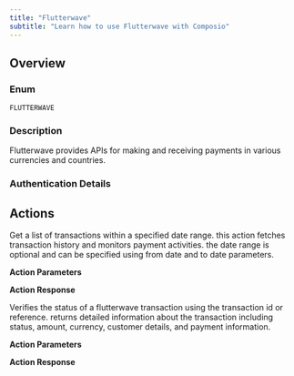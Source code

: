 ```yaml
---
title: "Flutterwave"
subtitle: "Learn how to use Flutterwave with Composio"
---
```



## Overview

### Enum
`FLUTTERWAVE`

### Description
Flutterwave provides APIs for making and receiving payments in various
    currencies and countries.

### Authentication Details

<Accordion title="API_KEY">
<ParamField path="secret_key" type="string" required={true}>
</ParamField>

</Accordion>


## Actions

<AccordionGroup>
<Accordion title="FLUTTERWAVE_GET_TRANSACTIONS">
Get a list of transactions within a specified date range. this action fetches transaction history and monitors payment activities. the date range is optional and can be specified using from date and to date parameters.

**Action Parameters**

<ParamField path="from_date" type="string">
</ParamField>

<ParamField path="to_date" type="string">
</ParamField>


**Action Response**

<ParamField path="status" type="string">
</ParamField>

<ParamField path="message" type="string">
</ParamField>

<ParamField path="meta" type="object">
</ParamField>

<ParamField path="data" type="array">
</ParamField>

<ParamField path="successful" type="boolean">
</ParamField>

<ParamField path="error" type="">
</ParamField>

</Accordion>

<Accordion title="FLUTTERWAVE_FLUTTERWAVE_VERIFY_TRANSACTION">
Verifies the status of a flutterwave transaction using the transaction id or reference. returns detailed information about the transaction including status, amount, currency, customer details, and payment information.

**Action Parameters**

<ParamField path="transaction_id" type="string" required={true}>
</ParamField>


**Action Response**

<ParamField path="status" type="string">
</ParamField>

<ParamField path="message" type="string">
</ParamField>

<ParamField path="data" type="object">
</ParamField>

<ParamField path="successful" type="boolean">
</ParamField>

<ParamField path="error" type="">
</ParamField>

</Accordion>

</AccordionGroup>
